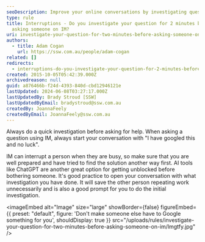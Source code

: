 ```yaml
---
seoDescription: Improve your online conversations by investigating questions before asking someone on IM, and consider AI tools or chatbots as a helpful alternative.
type: rule
title: Interruptions - Do you investigate your question for 2 minutes before
  asking someone on IM?
uri: investigate-your-question-for-two-minutes-before-asking-someone-on-im
authors:
  - title: Adam Cogan
    url: https://ssw.com.au/people/adam-cogan
related: []
redirects:
  - interruptions-do-you-investigate-your-question-for-2-minutes-before-asking-someone-on-im
created: 2015-10-05T05:42:39.000Z
archivedreason: null
guid: a876466b-f24d-4393-840d-cbd12946121e
lastUpdated: 2024-06-08T03:27:17.000Z
lastUpdatedBy: Brady Stroud [SSW]
lastUpdatedByEmail: bradystroud@ssw.com.au
createdBy: JoannaFeely
createdByEmail: JoannaFeely@ssw.com.au
---
```


Always do a quick investigation before asking for help. When asking a question using IM, always start your conversation with "I have googled this and no luck".

IM can interrupt a person when they are busy, so make sure that you are well prepared and have tried to find the solution another way first. AI tools like ChatGPT are another great option for getting unblocked before bothering someone.
It's good practice to open your conversation with what investigation you have done. It will save the other person repeating work unnecessarily and is also a good prompt for you to do the initial investigation.


<imageEmbed
  alt="Image"
  size="large"
  showBorder={false}
  figureEmbed={{
    preset: "default",
    figure: 'Don\'t make someone else have to Google something for you',
    shouldDisplay: true
  }}
  src="/uploads/rules/investigate-your-question-for-two-minutes-before-asking-someone-on-im/lmgtfy.jpg"
/>
